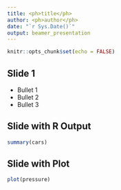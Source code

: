 ```yaml
---
title: <ph>title</ph>
author: <ph>author</ph>
date: "`r Sys.Date()`"
output: beamer_presentation
---
```


```r
knitr::opts_chunk$set(echo = FALSE)
```

## Slide 1

- Bullet 1
- Bullet 2
- Bullet 3


## Slide with R Output

```r
summary(cars)
```

## Slide with Plot

```r
plot(pressure)
```
